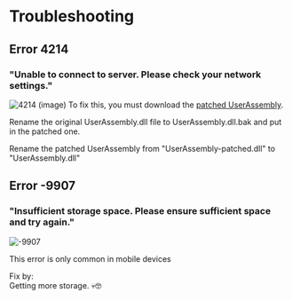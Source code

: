 
# Troubleshooting

## Error 4214
### "Unable to connect to server. Please check your network settings."
![4214 (image)](../../public/commonerror.jpeg)
To fix this, you must download the [patched UserAssembly](https://drive.yuuki.me/api/public/dl/ZOrLF1E5/GenshinImpact/Data/PC/3.2.0/Global/Patch/UserAssembly-patched.dll).

Rename the original UserAssembly.dll file to UserAssembly.dll.bak and put in the patched one.

Rename the patched UserAssembly from "UserAssembly-patched.dll" to "UserAssembly.dll"

## Error -9907
### "Insufficient storage space. Please ensure sufficient space and try again."
![-9907](../../public/instor.jpeg)

<Callout type="info" emoji="🤡">
    This error is only common in mobile devices
</Callout>

Fix by:\
Getting more storage. 💀🤓